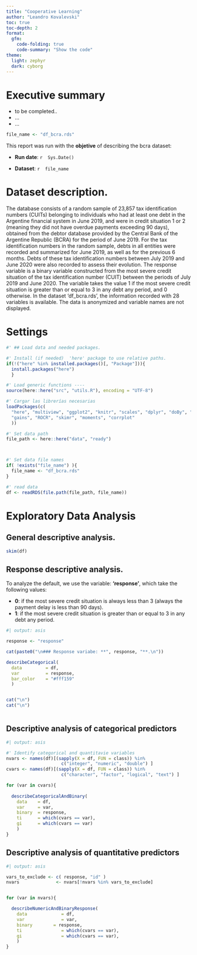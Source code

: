 ```yaml
---
title: "Cooperative Learning"
author: "Leandro Kovalevski"
toc: true
toc-depth: 2
format:
  gfm:
    code-folding: true
    code-summary: "Show the code"
theme:
  light: zephyr
  dark: cyborg
---
```




#  Executive summary {-}

- to be completed..
- ... 
- ...


```r
file_name <- "df_bcra.rds"
```
 
This report was run with the **objetive** of describing the bcra dataset: \n


 -  **Run date**: `r  Sys.Date()`
 
 -  **Dataset**: `r  file_name` 




# Dataset description.

The database consists of a random sample of 23,857 tax identification numbers (CUITs) belonging to individuals who had at least one debt in the Argentine financial system in June 2019, and were in credit situation 1 or 2 (meaning they did not have overdue payments exceeding 90 days), obtained from the debtor database provided by the Central Bank of the Argentine Republic (BCRA) for the period of June 2019.
For the tax identification numbers in the random sample, debts in all entities were recorded and summarized for June 2019, as well as for the previous 6 months. Debts of these tax identification numbers between July 2019 and June 2020 were also recorded to assess their evolution. 
The response variable is a binary variable constructed from the most severe credit situation of the tax identification number (CUIT) between the periods of July 2019 and June 2020. The variable takes the value 1 if the most severe credit situation is greater than or equal to 3 in any debt any period, and 0 otherwise.
In the dataset 'df_bcra.rds', the information recorded with 28 variables is available. The data is anonymized and variable names are not displayed.


# Settings {-}

```r
#' ## Load data and needed packages.

#' Install (if needed)  'here' package to use relative paths. 
if(!("here" %in% installed.packages()[, "Package"])){ 
  install.packages("here") 
  }

#' Load generic functions ----
source(here::here("src", "utils.R"), encoding = "UTF-8")

#' Cargar las librerías necesarias
loadPackages(c(
  "here", "multiview", "ggplot2", "knitr", "scales", "dplyr", "doBy", "moments",
  "gains", "ROCR", "skimr", "moments", "corrplot"
  ))

#' Set data path
file_path <- here::here("data", "ready")



#' Set data file names
if( !exists("file_name") ){
  file_name <- "df_bcra.rds"
}

#' read data
df <- readRDS(file.path(file_path, file_name))
```


# Exploratory Data Analysis

## General descriptive analysis.

```r
skim(df)

```

## Response descriptive analysis.

To analyze the default, we use the variable: **'response'**, which take the
following values: \n

- **0**: if the most severe credit situation is always less than 3 (always 
the payment delay is less than 90 days). \n
- **1**: if the most severe credit situation is greater than or equal to 3 
in any debt any period. \n



```r
#| output: asis

response <- "response"

cat(paste0("\n### Response variabe: **", response, "**.\n"))

describeCategorical(
  data         = df,
  var          = response,
  bar_color    = "#fff159" 
  ) 


cat("\n")
cat("\n")



```





## Descriptive analysis of categorical predictors

```r
#| output: asis

#' Identify categorical and quantitavie variables
nvars <- names(df)[(sapply(X = df, FUN = class)) %in% 
                     c("integer", "numeric", "double") ]
cvars <- names(df)[(sapply(X = df, FUN = class)) %in% 
                     c("character", "factor", "logical", "text") ]

for (var in cvars){
  
  describeCategoricalAndBinary(
    data    = df, 
    var     = var, 
    binary  = response,
    ti      = which(cvars == var), 
    gi      = which(cvars == var)
    )
}

```

## Descriptive analysis of quantitative predictors


```r
#| output: asis

vars_to_exclude <- c( response, "id" )
nvars              <- nvars[!nvars %in% vars_to_exclude]


for (var in nvars){

  describeNumericAndBinaryResponse(
    data             = df, 
    var              = var, 
    binary        = response,
    ti               = which(cvars == var), 
    gi               = which(cvars == var), 
    )
}

```

